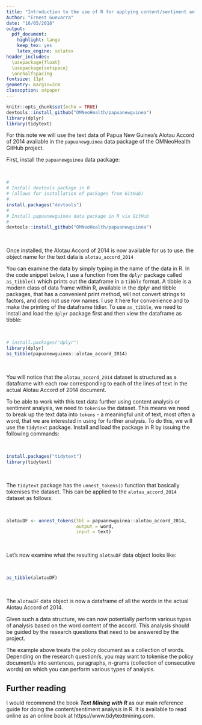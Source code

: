 ```yaml
---
title: "Introduction to the use of R for applying content/sentiment anlaysis for OMNeoHealth's policy analysis component"
Author: "Ernest Guevarra"
date: "16/05/2018"
output:
  pdf_document:
    highlight: tango
    keep_tex: yes
    latex_engine: xelatex
header_includes: 
  \usepackage{float} 
  \usepackage{setspace} 
  \onehalfspacing
fontsize: 11pt
geometry: margin=2cm
classoption: a4paper
---
```


```r
knitr::opts_chunk$set(echo = TRUE)
devtools::install_github("OMNeoHealth/papuanewguinea")
library(dplyr)
library(tidytext)
```

For this note we will use the text data of Papua New Guinea's Alotau Accord of 2014 available in the `papuanewguinea` data package of the OMNeoHealth GitHub project.

First, install the `papuanewguinea` data package:

&nbsp;
```r
#
# Install devtools package in R 
# (allows for installation of packages from GitHub)
#
install.packages("devtools")
#
# Install papuanewguinea data package in R via GitHub
#
devtools::install_github("OMNeoHealth/papuanewguinea")
```
&nbsp;

Once installed, the Alotau Accord of 2014 is now available for us to use. the object name for the text data is `alotau_accord_2014`

You can examine the data by simply typing in the name of the data in R. In the code snippet below, I use a function from the `dplyr` package called `as_tibble()` which prints out the dataframe in a `tibble` format. A tibble is a modern class of data frame within R, available in the dplyr and tibble packages, that has a convenient print method, will not convert strings to factors, and does not use row names. I use it here for convenience and to make the printing of the dataframe tidier. To use `as_tibble`, we need to install and load the `dplyr` package first and then view the dataframe as tibble:

&nbsp;
```r
# install.packages("dplyr")
library(dplyr)
as_tibble(papuanewguinea::alotau_accord_2014)
```
&nbsp;

You will notice that the `alotau_accord_2014` dataset is structured as a dataframe with each row corresponding to each of the lines of text in the actual Alotau Accord of 2014 document.

To be able to work with this text data further using content analysis or sentiment analysis, we need to `tokenise` the dataset. This means we need to break up the text data into `tokens` - a meaningful unit of text, most often a word, that we are interested in using for further analysis. To do this, we will use the `tidytext` package. Install and load the package in R by issuing the following commands:

&nbsp;
```r
install.packages("tidytext")
library(tidytext)
```
&nbsp;

The `tidytext` package has the `unnest_tokens()` function that basically tokenises the dataset. This can be applied to the `alotau_accord_2014` dataset as follows:

&nbsp;
```r
alotauDF <- unnest_tokens(tbl = papuanewguinea::alotau_accord_2014,
                          output = word, 
                          input = text)
```
&nbsp;

Let's now examine what the resulting `alotauDF` data object looks like:

&nbsp;
```r
as_tibble(alotauDF)
```
&nbsp;

The `alotauDF` data object is now a dataframe of all the words in the actual Alotau Accord of 2014.

Given such a data structure, we can now potentially perform various types of analysis based on the word content of the accord. This analysis should be guided by the research questions that need to be answered by the project.

The example above treats the policy document as a collection of words. Depending on the research question/s, you may want to tokenise the policy document/s into sentences, paragraphs, n-grams (collection of consecutive words) on which you can perform various types of analysis.


## Further reading

I would recommend the book ***Text Mining with R*** as our main reference guide for doing the content/sentiment analysis in R. It is available to read online as an online book at https://www.tidytextmining.com.











